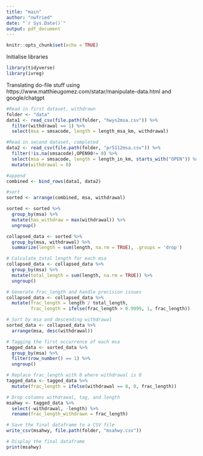 ```yaml
---
title: "main"
author: "nwfried"
date: "`r Sys.Date()`"
output: pdf_document
---
```


```r
knitr::opts_chunk$set(echo = TRUE)
```

Initialise libraries
```r
library(tidyverse)
library(ivreg)
```

Translating do-file stuff using https://www.matthieugomez.com/statar/manipulate-data.html and google/chatgpt
```r
#Read in first dataset, withdrawn
folder <- "data"
data1 <- read_csv(file.path(folder, "hwys2msa.csv")) %>%
  filter(withdrawal == 1) %>%
  select(msa = smsacode, length = length_msa_km, withdrawal)

#Read in second dataset, completed
data2 <- read_csv(file.path(folder, "pr5112msa.csv")) %>%
  filter(!is.na(smsacode),OPEN90!= 0) %>%
  select(msa = smsacode, length = length_in_km, starts_with("OPEN")) %>%
  mutate(withdrawal = 0)

#append
combined <- bind_rows(data1, data2)

#sort
sorted <- arrange(combined, msa, withdrawal)

sorted <- sorted %>%
  group_by(msa) %>%
  mutate(has_withdraw = max(withdrawal)) %>%
  ungroup()

collapsed_data <- sorted %>%
  group_by(msa, withdrawal) %>%
  summarize(length = sum(length, na.rm = TRUE), .groups = 'drop')

# Calculate total length for each msa
collapsed_data <- collapsed_data %>%
  group_by(msa) %>%
  mutate(total_length = sum(length, na.rm = TRUE)) %>%
  ungroup()

# Generate frac_length and handle precision issues
collapsed_data <- collapsed_data %>%
  mutate(frac_length = length / total_length,
         frac_length = ifelse(frac_length > 0.9999, 1, frac_length))

# Sort by msa and descending withdrawal
sorted_data <- collapsed_data %>%
  arrange(msa, desc(withdrawal))

# Tagging the first occurrence of each msa
tagged_data <- sorted_data %>%
  group_by(msa) %>%
  filter(row_number() == 1) %>%
  ungroup()

# Replace frac_length with 0 where withdrawal is 0
tagged_data <- tagged_data %>%
  mutate(frac_length = ifelse(withdrawal == 0, 0, frac_length))

# Drop columns withdrawal, tag, and length
msahwy <- tagged_data %>%
  select(-withdrawal, -length) %>%
  rename(frac_length_withdrawn = frac_length)

# Save the final dataframe to a CSV file
write_csv(msahwy, file.path(folder, "msahwy.csv"))

# Display the final dataframe
print(msahwy)
```
